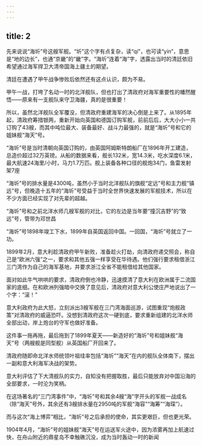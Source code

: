 ```yaml
---
---
---
```

title: 2
---



先来说说“海圻”号这艘军舰。“圻”这个字有点复杂，读“qí”，也可读“yín”，意思是“地的边长”，也通“京畿”的“畿”字。“海圻”连着“海”字，透露出当时的清廷依旧希望通过海军捍卫大清帝国海上疆土的期望。

清廷在遭遇了甲午战争惨败后依然还有这点认识，颇为不易。

甲午一战，打垮了名动一时的北洋舰队，但也打出了清政府对海军重要性的幡然醒悟——原来有一支舰队来守卫海疆，真的是很重要！

所以，虽然北洋舰队全军覆没，但清政府重建海军的决心倒是上来了。从1895年起，清政府筹措银两，重新开始向英国和德国订购军舰，前前后后，大大小小一共订购了43艘，而其中吨位最大、装备最好、战斗力最强的，就是“海圻”号和它的姐妹舰“海天”号。

“海圻”号是当时清朝向英国订购的，由英国阿姆斯特朗船厂在1896年开工建造，总造价超过32万英镑。从船的数据来看，舰长132米，宽14.3米，吃水深度6.1米，最大航速24海里/小时，马力1.7万匹。舰上装备各种口径的舰炮34门，鱼雷发射架7座



“海圻”号的排水量是4300吨，虽然小于当时北洋舰队的旗舰“定远”号和主力舰“镇远”号，但晚造十五年的“海圻”号受益于当时全世界快速发展的军舰技术，所以在不少方面已经实现了对先辈的超越。

“海圻”号和之前北洋水师几艘军舰的对比，它的左边是当年要“撞沉吉野”的“致远”号，管带为邓世昌



“海圻”号1898年竣工下水，1899年自英国返回中国。一回国，“海圻”号就立了一功。

1899年2月，意大利趁清政府甲午新败，准备趁火打劫，向清政府递交照会，称自己是“欧洲六强”之一，要求和其他五强一样享受在华待遇。他们强行要求租借浙江三门湾作为自己的海军基地，并要求浙江全省不能租借给其他国家。

面对如此牛气哄哄的要求，清政府倒也冷静，迅速摸清了意大利在欧洲属于二流国家的底细。在和欧洲列强暗中交换了意见后，清政府对意大利公使庄严地说出了一个字：“滚！”

意大利政府为此大怒，立刻派出3艘军舰在三门湾海面巡游，试图重现“炮舰政策”对清政府的威逼恐吓。没想到清政府这次一硬到底，要求重新组建的北洋水师全部出动，岸上炮台的守军也做好准备。

这件事一拖再拖，最后拖到了1899年夏天——新造好的“海圻”号和姐妹舰“海天”号（两艘舰是同型舰）从英国船厂开回来了。

清政府随即命北洋水师统领叶祖珪率包括“海圻”“海天”在内的舰队全体南下，摆出一副和意大利海军决战的架势。

意大利评估了下大清舰队的实力，自知没有把握取胜，最后只能放弃对中国沿海的全部要求，一时沦为笑柄。

在这场著名的“三门湾事件”中，“海圻”号和其余4艘“海”字开头的军舰一战成名（除“海天”号外，其余还有3艘排水量在2950吨的军舰“海容”“海筹”“海琛”）。

而与这次“海上博弈”相比，“海圻”号之后承担的使命，其实更艰巨，但也更光荣。

1904年4月，“海圻”号的姐妹舰“海天”号在运送军火途中，因为浓雾再加上航速过快，在舟山附近的鼎星岛不幸触礁沉没，成为当时轰动一时的新闻